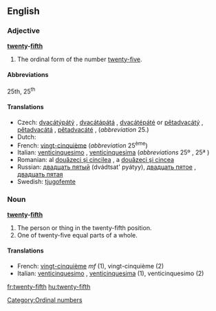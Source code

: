 ==English==

===Adjective===
'''[[twenty]]-[[fifth]]'''

# The ordinal form of the number [[twenty-five]].

====Abbreviations====
25th, 25<sup>th</sup>

====Translations====
{{trans-top|the ordinal form of the number twenty-two}}
*Czech: [[dvacátýpátý]] {{m}}, [[dvacátápátá]] {{f}}, [[dvacátépáté]] {{n}} or [[pětadvacátý]] {{m}}, [[pětadvacátá]] {{f}}, [[pětadvacáté]] {{n}}, (''abbreviation'' 25.)
*Dutch: {{t+|nl|vijfentwintigste}}
*French: [[vingt-cinquième]] (''abbreviation'' 25<sup>ème</sup>)
*Italian: [[venticinquesimo]] {{m}}, [[venticinquesima]] {{f}} (''abbreviations'' 25º {{m}}, 25ª {{f}})
*Romanian: al [[douăzeci şi cincilea]] {{m}}, a [[douăzeci şi cincea]] {{f}}
*Russian: [[двадцать пятый]] {{m}} (dvádtsat' pyátyy),  [[двадцать пятое]] {{n}},  [[двадцать пятая]] {{f}}
*Swedish: [[tjugofemte]]
{{trans-bottom}}

===Noun===
'''[[twenty]]-[[fifth]]'''

# The person or thing in the twenty-fifth position.
# One of twenty-five equal parts of a whole.

====Translations====
*French: [[vingt-cinquième]] ''mf'' (1), vingt-cinquième {{m}} (2)
*Italian: [[venticinquesimo]] {{m}}, [[venticinquesima]] {{f}} (1), venticinquesimo {{m}} (2)

[[Category:Ordinal numbers]]

[[fr:twenty-fifth]]
[[hu:twenty-fifth]]